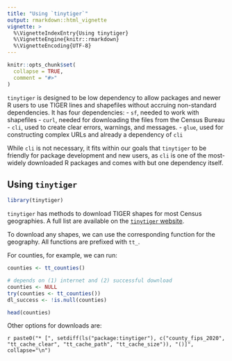 ```yaml
---
title: "Using `tinytiger`"
output: rmarkdown::html_vignette
vignette: >
  %\VignetteIndexEntry{Using tinytiger}
  %\VignetteEngine{knitr::rmarkdown}
  %\VignetteEncoding{UTF-8}
---
```


```r
knitr::opts_chunk$set(
  collapse = TRUE,
  comment = "#>"
)
```

`tinytiger` is designed to be low dependency to allow packages and newer R users to use TIGER lines and shapefiles without accruing non-standard dependencies. It has four dependencies:
- `sf`, needed to work with shapefiles
- `curl`, needed for downloading the files from the Census Bureau
- `cli`, used to create clear errors, warnings, and messages.
- `glue`, used for constructing complex URLs and already a dependency of `cli`

While `cli` is not necessary, it fits within our goals that `tinytiger` to be friendly for package development and new users, as `cli` is one of the most-widely downloaded R packages and comes with but one dependency itself.


## Using `tinytiger`

```r
library(tinytiger)
```

`tinytiger` has methods to download TIGER shapes for most Census geographies.
A full list are available on the [`tinytiger` website](https://alarm-redist.github.io/tinytiger/index.html#supported-geographies).

To download any shapes, we can use the corresponding function for the geography. 
All functions are prefixed with `tt_`.

For counties, for example, we can run:

```r
counties <- tt_counties()
```

```r
# depends on (1) internet and (2) successful download
counties <- NULL
try(counties <- tt_counties())
dl_success <- !is.null(counties)
```

```r
head(counties)
```


Other options for downloads are:

`r paste0("* [", setdiff(ls("package:tinytiger"), c("county_fips_2020", "tt_cache_clear", "tt_cache_path", "tt_cache_size")), "()]", collapse="\n")`
